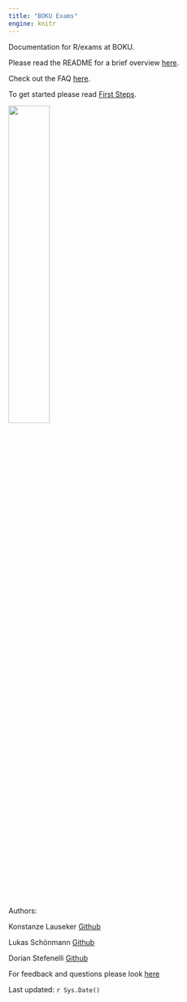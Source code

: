 ```yaml
---
title: "BOKU Exams"
engine: knitr
---
```


Documentation for R/exams at BOKU. 

Please read the README for a brief overview [here](readme.qmd). 

Check out the FAQ [here](faq.qmd).

To get started please read [First Steps](first-steps.qmd).

![](https://boku.ac.at/fileadmin/data/themen/Marketing/Downloads/BOKU_Hauptlogo_RGB.png){width="40%"}

Authors: 

Konstanze Lauseker [Github](https://github.com/konsch12)

Lukas Schönmann [Github](https://github.com/lschoenm)

Dorian Stefenelli [Github](https://github.com/nairod7)

For feedback and questions please look [here](https://github.com/boku-stat/BOKU-Exams-Documentation/discussions)

Last updated: `r Sys.Date()`

